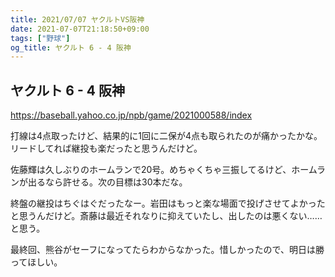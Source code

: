 ```yaml
---
title: 2021/07/07 ヤクルトVS阪神
date: 2021-07-07T21:18:50+09:00
tags: ["野球"]
og_title: ヤクルト 6 - 4 阪神
---
```


## ヤクルト 6 - 4 阪神

https://baseball.yahoo.co.jp/npb/game/2021000588/index

打線は4点取ったけど、結果的に1回に二保が4点も取られたのが痛かったかな。リードしてれば継投も楽だったと思うんだけど。

佐藤輝は久しぶりのホームランで20号。めちゃくちゃ三振してるけど、ホームランが出るなら許せる。次の目標は30本だな。

終盤の継投はちぐはぐだったなー。岩田はもっと楽な場面で投げさせてよかったと思うんだけど。斎藤は最近それなりに抑えていたし、出したのは悪くない……と思う。

最終回、熊谷がセーフになってたらわからなかった。惜しかったので、明日は勝ってほしい。